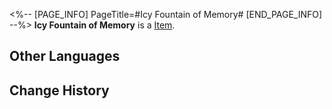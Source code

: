 <%-- [PAGE_INFO]
PageTitle=#Icy Fountain of Memory#
[END_PAGE_INFO] --%>
{{Item Infobox
|title       = Icy Fountain of Memory
|id          = 223350
|image       = Dreamscape Pass Sticker Icy Fountain of Memory.png
|type        = 
|invCategory = 
|rarity      = 4
|effect      = Digital stickers that can be used to decorate the pages of the Dreamtour Handbook. They come in many different styles.
|description = 
|source1     = Discover the magnificent Icy Fountain of Memory in the Dreamscape
}}
{{Description|1=One day, those cold and piercing memories will freeze into ice.}}
'''Icy Fountain of Memory''' is a [[Item]].

==Other Languages==
{{Other Languages
|en   = Icy Fountain of Memory
|zhs  = 记忆冰泉
|zht  = 記憶冰泉
|ja   = 凍結した記憶の噴水
|ko   = 기억 얼음샘
|es   = Fuente helada de los recuerdos
|fr   = Fontaine glacée des souvenirs
|ru   = Ледяной фонтан воспоминаний
|th   = น้ำพุความทรงจำอันเย็นเฉียบ
|vi   = Suối Băng Ký Ức
|de   = Eisiger Brunnen der Erinnerung
|id   = Pancuran Es Ingatan
|pt   = Fonte Gélida da Memória
}}

==Change History==
{{Change History|2.0}}